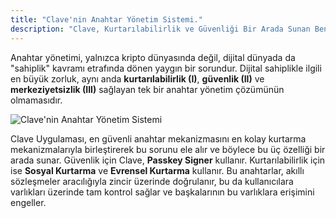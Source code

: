```yaml
---
title: "Clave'nin Anahtar Yönetim Sistemi."
description: "Clave, Kurtarılabilirlik ve Güvenliği Bir Arada Sunan Benzersiz Bir Anahtar Yönetim Sistemi Uyguladı. Anahtar Yönetiminin Nasıl Çalıştığını Öğrenelim:"
---
```


Anahtar yönetimi, yalnızca kripto dünyasında değil, dijital dünyada da "sahiplik" kavramı etrafında dönen yaygın bir sorundur. Dijital sahiplikle ilgili en büyük zorluk, aynı anda **kurtarılabilirlik (I)**, **güvenlik (II)** ve **merkeziyetsizlik (III)** sağlayan tek bir anahtar yönetim çözümünün olmamasıdır.

![Clave'nin Anahtar Yönetim Sistemi](images/keymanagement1.png)

Clave Uygulaması, en güvenli anahtar mekanizmasını en kolay kurtarma mekanizmalarıyla birleştirerek bu sorunu ele alır ve böylece bu üç özelliği bir arada sunar. Güvenlik için Clave, **Passkey Signer** kullanır. Kurtarılabilirlik için ise **Sosyal Kurtarma** ve **Evrensel Kurtarma** kullanır. Bu anahtarlar, akıllı sözleşmeler aracılığıyla zincir üzerinde doğrulanır, bu da kullanıcılara varlıkları üzerinde tam kontrol sağlar ve başkalarının bu varlıklara erişimini engeller.



